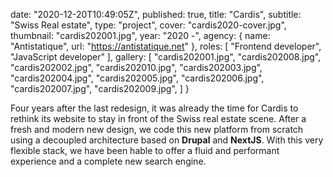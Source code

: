 
  date: "2020-12-20T10:49:05Z",
  published: true,
  title: "Cardis",
  subtitle: "Swiss Real estate",
  type: "project",
  cover: "cardis2020-cover.jpg",
  thumbnail: "cardis202001.jpg",
  year: "2020 -",
  agency: {
    name: "Antistatique",
    url: "https://antistatique.net"
  },
  roles: [
    "Frontend developer",
    "JavaScript developer"
  ],
  gallery: [
    "cardis202001.jpg",
    "cardis202008.jpg",
    "cardis202002.jpg",
    "cardis202010.jpg",
    "cardis202003.jpg",
    "cardis202004.jpg",
    "cardis202005.jpg",
    "cardis202006.jpg",
    "cardis202007.jpg",
    "cardis202009.jpg",
  ]
}

Four years after the last redesign, it was already the time for Cardis to rethink its website to stay in front of the Swiss real estate scene. After a fresh and modern new design, we code this new platform from scratch using a decoupled architecture based on **Drupal** and **NextJS**. With this very flexible stack, we have been hable to offer a fluid and performant experience and a complete new search engine.
